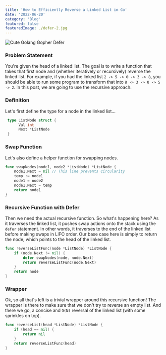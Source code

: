```yaml
---
title: 'How to Efficiently Reverse a Linked List in Go'
date: '2022-06-20'
category: 'Blog'
featured: false
featuredImage: ./defer-2.jpg
---
```


![Cute Golang Gopher Defer](./defer-2.jpg)

### Problem Statement

You're given the head of a linked list. The goal is to write a function that takes that first node and (whether iteratively or recursively) reverse the linked list. For example, if you had the linked list
`2 -> 5 -> 0 -> 3 -> 8`, you should be able to run some program to transform that into `8 -> 3 -> 0 -> 5 -> 2`. In this post, we are going to use the recursive approach.

### Definition

Let's first define the type for a node in the linked list...

```go
 type ListNode struct {
      Val int
      Next *ListNode
 }
```

### Swap Function

Let's also define a helper function for swapping nodes.

```go
func swapNodes(node1, node2 *ListNode) *ListNode {
    node1.Next = nil // This line prevents circularity
    temp := node1
    node1 = node2
    node1.Next = temp
    return node1
}
```

### Recursive Function with Defer

Then we need the actual recursive function. So what's happening here? As it traverses the linked list,
it pushes swap actions onto the stack using the `defer` statement. In other words, it traverses to the end of the linked list before making swaps in LIFO order.
Our base case here is simply to return the node, which points to the head of the linked list.

```go
func reverseListFunc(node *ListNode) *ListNode {
    if (node.Next != nil) {
        defer swapNodes(node, node.Next)
        return reverseListFunc(node.Next)
    }
    return node
}
```

### Wrapper

Ok, so all that's left is a trivial wrapper around this recursive function! The wrapper is there to make sure that we don't try to reverse an empty list.
And there we go, a concise and `O(N)` reversal of the linked list (with some sprinkles on top).

```go
func reverseList(head *ListNode) *ListNode {
    if (head == nil) {
        return nil
    }
    return reverseListFunc(head)
}
```
